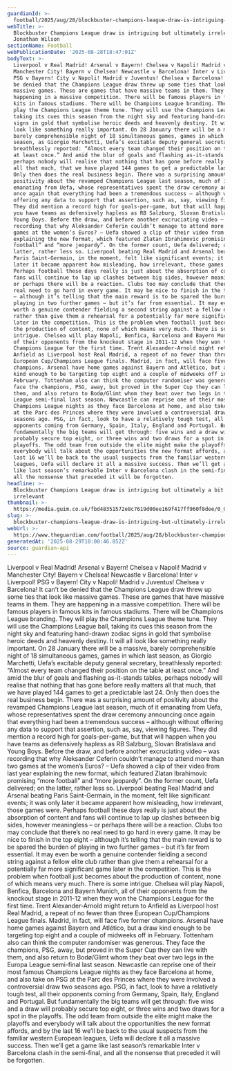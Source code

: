 ```yaml
---
guardianId: >-
  football/2025/aug/28/blockbuster-champions-league-draw-is-intriguing-but-ultimately-a-bit-irrelevant
webTitle: >-
  Blockbuster Champions League draw is intriguing but ultimately irrelevant |
  Jonathan Wilson
sectionName: Football
webPublicationDate: '2025-08-28T18:47:01Z'
bodyText: >-
  Liverpool v Real Madrid! Arsenal v Bayern! Chelsea v Napoli! Madrid v
  Manchester City! Bayern v Chelsea! Newcastle v Barcelona! Inter v Liverpool!
  PSG v Bayern! City v Napoli! Madrid v Juventus! Chelsea v Barcelona! It can’t
  be denied that the Champions League draw threw up some ties that look like
  massive games. These are games that have massive teams in them. They are
  happening in a massive competition. There will be famous players in famous
  kits in famous stadiums. There will be Champions League branding. They will
  play the Champions League theme tune. They will use the Champions League ball,
  taking its cues this season from the night sky and featuring hand-drawn zodiac
  signs in gold that symbolise heroic deeds and heavenly destiny. It will all
  look like something really important. On 28 January there will be a massive,
  barely comprehensible night of 18 simultaneous games, games in which last
  season, as Giorgio Marchetti, Uefa’s excitable deputy general secretary,
  breathlessly reported: “Almost every team changed their position on the table
  at least once.” And amid the blur of goals and flashing as-it-stands tables,
  perhaps nobody will realise that nothing that has gone before really matters
  all that much, that we have played 144 games to get a predictable last 24.
  Only then does the real business begin. There was a surprising amount of
  positivity about the revamped Champions League last season, much of it
  emanating from Uefa, whose representatives spent the draw ceremony announcing
  once again that everything had been a tremendous success – although without
  offering any data to support that assertion, such as, say, viewing figures.
  They did mention a record high for goals-per-game, but that will happen when
  you have teams as defensively hapless as RB Salzburg, Slovan Bratislava and
  Young Boys. Before the draw, and before another excruciating video – was
  recording that why Aleksander Ceferin couldn’t manage to attend more than two
  games at the women’s Euros? – Uefa showed a clip of their video from last year
  explaining the new format, which featured Zlatan Ibrahimovic promising “more
  football” and “more jeopardy”. On the former count, Uefa delivered; on the
  latter, rather less so. Liverpool beating Real Madrid and Arsenal beating
  Paris Saint-Germain, in the moment, felt like significant events; it was only
  later it became apparent how misleading, how irrelevant, those games were.
  Perhaps football these days really is just about the absorption of content and
  fans will continue to lap up clashes between big sides, however meaningless –
  or perhaps there will be a reaction. Clubs too may conclude that there’s no
  real need to go hard in every game. It may be nice to finish in the top eight
  – although it’s telling that the main reward is to be spared the burden of
  playing in two further games – but it’s far from essential. It may even be
  worth a genuine contender fielding a second string against a fellow elite club
  rather than give them a rehearsal for a potentially far more significant game
  later in the competition. This is the problem when football just becomes about
  the production of content, none of which means very much. There is some
  intrigue. Chelsea will play Napoli, Benfica, Barcelona and Bayern Munich, all
  of their opponents from the knockout stage in 2011-12 when they won the
  Champions League for the first time. Trent Alexander-Arnold might return to
  Anfield as Liverpool host Real Madrid, a repeat of no fewer than three
  European Cup/Champions League finals. Madrid, in fact, will face five former
  champions. Arsenal have home games against Bayern and Atlético, but a draw
  kind enough to be targeting top eight and a couple of midweeks off in
  February. Tottenham also can think the computer randomiser was generous. They
  face the champions, PSG, away, but proved in the Super Cup they can live with
  them, and also return to Bodø/Glimt whom they beat over two legs in the Europa
  League semi-final last season. Newcastle can reprise one of their most famous
  Champions League nights as they face Barcelona at home, and also take on PSG
  at the Parc des Princes where they were involved a controversial draw two
  seasons ago. PSG, in fact, look to have a relatively tough test, all their
  opponents coming from Germany, Spain, Italy, England and Portugal. But
  fundamentally the big teams will get through: five wins and a draw will
  probably secure top eight, or three wins and two draws for a spot in the
  playoffs. The odd team from outside the elite might make the playoffs and
  everybody will talk about the opportunities the new format affords, and by the
  last 16 we’ll be back to the usual suspects from the familiar western European
  leagues, Uefa will declare it all a massive success. Then we’ll get a game
  like last season’s remarkable Inter v Barcelona clash in the semi-final, and
  all the nonsense that preceded it will be forgotten.
headline: >-
  Blockbuster Champions League draw is intriguing but ultimately a bit
  irrelevant
thumbnail: >-
  https://media.guim.co.uk/fbd48351572e8c7619d00ee169f417ff960f8dee/0_0_4945_3956/500.jpg
slug: >-
  blockbuster-champions-league-draw-is-intriguing-but-ultimately-irrelevant-or-jonathan-wilson
webUrl: >-
  https://www.theguardian.com/football/2025/aug/28/blockbuster-champions-league-draw-is-intriguing-but-ultimately-a-bit-irrelevant
generatedAt: '2025-08-29T10:00:46.852Z'
source: guardian-api
---
```

Liverpool v Real Madrid! Arsenal v Bayern! Chelsea v Napoli! Madrid v Manchester City! Bayern v Chelsea! Newcastle v Barcelona! Inter v Liverpool! PSG v Bayern! City v Napoli! Madrid v Juventus! Chelsea v Barcelona! It can’t be denied that the Champions League draw threw up some ties that look like massive games. These are games that have massive teams in them. They are happening in a massive competition. There will be famous players in famous kits in famous stadiums. There will be Champions League branding. They will play the Champions League theme tune. They will use the Champions League ball, taking its cues this season from the night sky and featuring hand-drawn zodiac signs in gold that symbolise heroic deeds and heavenly destiny. It will all look like something really important. On 28 January there will be a massive, barely comprehensible night of 18 simultaneous games, games in which last season, as Giorgio Marchetti, Uefa’s excitable deputy general secretary, breathlessly reported: “Almost every team changed their position on the table at least once.” And amid the blur of goals and flashing as-it-stands tables, perhaps nobody will realise that nothing that has gone before really matters all that much, that we have played 144 games to get a predictable last 24. Only then does the real business begin. There was a surprising amount of positivity about the revamped Champions League last season, much of it emanating from Uefa, whose representatives spent the draw ceremony announcing once again that everything had been a tremendous success – although without offering any data to support that assertion, such as, say, viewing figures. They did mention a record high for goals-per-game, but that will happen when you have teams as defensively hapless as RB Salzburg, Slovan Bratislava and Young Boys. Before the draw, and before another excruciating video – was recording that why Aleksander Ceferin couldn’t manage to attend more than two games at the women’s Euros? – Uefa showed a clip of their video from last year explaining the new format, which featured Zlatan Ibrahimovic promising “more football” and “more jeopardy”. On the former count, Uefa delivered; on the latter, rather less so. Liverpool beating Real Madrid and Arsenal beating Paris Saint-Germain, in the moment, felt like significant events; it was only later it became apparent how misleading, how irrelevant, those games were. Perhaps football these days really is just about the absorption of content and fans will continue to lap up clashes between big sides, however meaningless – or perhaps there will be a reaction. Clubs too may conclude that there’s no real need to go hard in every game. It may be nice to finish in the top eight – although it’s telling that the main reward is to be spared the burden of playing in two further games – but it’s far from essential. It may even be worth a genuine contender fielding a second string against a fellow elite club rather than give them a rehearsal for a potentially far more significant game later in the competition. This is the problem when football just becomes about the production of content, none of which means very much. There is some intrigue. Chelsea will play Napoli, Benfica, Barcelona and Bayern Munich, all of their opponents from the knockout stage in 2011-12 when they won the Champions League for the first time. Trent Alexander-Arnold might return to Anfield as Liverpool host Real Madrid, a repeat of no fewer than three European Cup/Champions League finals. Madrid, in fact, will face five former champions. Arsenal have home games against Bayern and Atlético, but a draw kind enough to be targeting top eight and a couple of midweeks off in February. Tottenham also can think the computer randomiser was generous. They face the champions, PSG, away, but proved in the Super Cup they can live with them, and also return to Bodø/Glimt whom they beat over two legs in the Europa League semi-final last season. Newcastle can reprise one of their most famous Champions League nights as they face Barcelona at home, and also take on PSG at the Parc des Princes where they were involved a controversial draw two seasons ago. PSG, in fact, look to have a relatively tough test, all their opponents coming from Germany, Spain, Italy, England and Portugal. But fundamentally the big teams will get through: five wins and a draw will probably secure top eight, or three wins and two draws for a spot in the playoffs. The odd team from outside the elite might make the playoffs and everybody will talk about the opportunities the new format affords, and by the last 16 we’ll be back to the usual suspects from the familiar western European leagues, Uefa will declare it all a massive success. Then we’ll get a game like last season’s remarkable Inter v Barcelona clash in the semi-final, and all the nonsense that preceded it will be forgotten.
